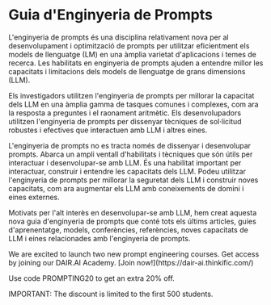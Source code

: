# Guia d'Enginyeria de Prompts


L'enginyeria de prompts és una disciplina relativament nova per al desenvolupament i optimització de prompts per utilitzar eficientment els models de llenguatge (LM) en una àmplia varietat d'aplicacions i temes de recerca. Les habilitats en enginyeria de prompts ajuden a entendre millor les capacitats i limitacions dels models de llenguatge de grans dimensions (LLM).

Els investigadors utilitzen l'enginyeria de prompts per millorar la capacitat dels LLM en una àmplia gamma de tasques comunes i complexes, com ara la resposta a preguntes i el raonament aritmètic. Els desenvolupadors utilitzen l'enginyeria de prompts per dissenyar tècniques de sol·licitud robustes i efectives que interactuen amb LLM i altres eines.

L'enginyeria de prompts no es tracta només de dissenyar i desenvolupar prompts. Abarca un ampli ventall d'habilitats i tècniques que són útils per interactuar i desenvolupar-se amb LLM. És una habilitat important per interactuar, construir i entendre les capacitats dels LLM. Podeu utilitzar l'enginyeria de prompts per millorar la seguretat dels LLM i construir noves capacitats, com ara augmentar els LLM amb coneixements de domini i eines externes.

Motivats per l'alt interès en desenvolupar-se amb LLM, hem creat aquesta nova guia d'enginyeria de prompts que conté tots els últims articles, guies d'aprenentatge, models, conferències, referències, noves capacitats de LLM i eines relacionades amb l'enginyeria de prompts.

<Callout type= "info" emoji="🎉">
We are excited to launch two new prompt engineering courses. Get access by joining our DAIR.AI Academy. [Join now!](https://dair-ai.thinkific.com/)

Use code PROMPTING20 to get an extra 20% off.

IMPORTANT: The discount is limited to the first 500 students. 

</Callout>